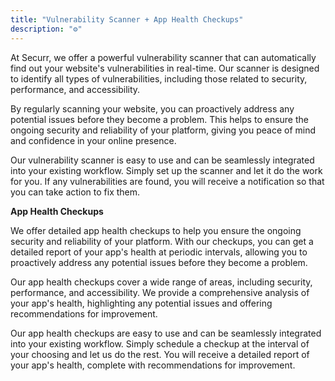 ```yaml
---
title: "Vulnerability Scanner + App Health Checkups"
description: "⚙"
---
```


At Securr, we offer a powerful vulnerability scanner that can automatically find out your website's vulnerabilities in real-time. Our scanner is designed to identify all types of vulnerabilities, including those related to security, performance, and accessibility.

By regularly scanning your website, you can proactively address any potential issues before they become a problem. This helps to ensure the ongoing security and reliability of your platform, giving you peace of mind and confidence in your online presence.

Our vulnerability scanner is easy to use and can be seamlessly integrated into your existing workflow. Simply set up the scanner and let it do the work for you. If any vulnerabilities are found, you will receive a notification so that you can take action to fix them.


**App Health Checkups**


We offer detailed app health checkups to help you ensure the ongoing security and reliability of your platform. With our checkups, you can get a detailed report of your app's health at periodic intervals, allowing you to proactively address any potential issues before they become a problem.

Our app health checkups cover a wide range of areas, including security, performance, and accessibility. We provide a comprehensive analysis of your app's health, highlighting any potential issues and offering recommendations for improvement.

Our app health checkups are easy to use and can be seamlessly integrated into your existing workflow. Simply schedule a checkup at the interval of your choosing and let us do the rest. You will receive a detailed report of your app's health, complete with recommendations for improvement.